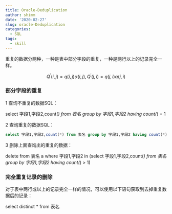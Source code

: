 ```yaml
---
title: Oracle-Deduplication
author: shimm
date: '2020-02-27'
slug: oracle-Deduplication
categories:
  - SQL
tags:
  - skill
---
```





重复的数据分两种，一种是表中部分字段的重复，一种是两行以上的记录完全一样。

$$
Q^\prime(i,j) = q(i,j)\alpha(i,j), Q^\prime(j,i) = q(j,i)\alpha(j,i)
$$



### 部分字段的重复

1 查询不重复的数据SQL：


select 字段1,字段2,count(*) from 表名 group by 字段1,字段2 having count(*) = 1


2 查询重复的数据SQL：

```sql
select 字段1,字段2,count(*) from 表名 group by 字段1,字段2 having count(*) > 1
```


3 删除上面查询出的重复的数据：


delete from 表名 a where 字段1,字段2 in
    (select 字段1,字段2,count(*) from 表名 group by 字段1,字段2 having count(*) > 1)


### 完全重复记录的删除

对于表中两行或以上的记录完全一样的情况，可以使用以下语句获取到去掉重复数据后的记录：


select distinct * from 表名

